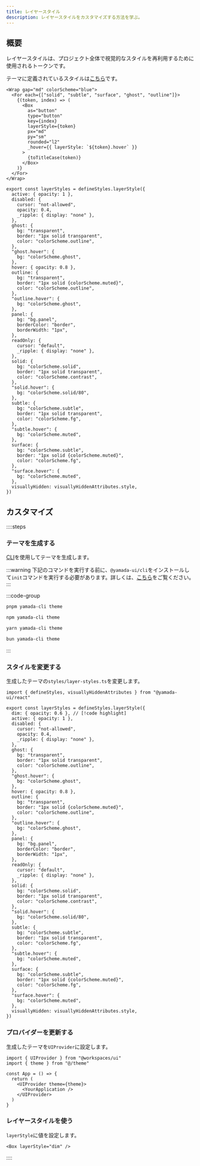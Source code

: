 ```yaml
---
title: レイヤースタイル
description: レイヤースタイルをカスタマイズする方法を学ぶ。
---
```


## 概要

レイヤースタイルは、プロジェクト全体で視覚的なスタイルを再利用するために使用されるトークンです。

テーマに定義されているスタイルは[こちら](https://github.com/yamada-ui/yamada-ui/blob/main/packages/react/src/theme/styles/layer-styles.ts)です。

```tsx preview
<Wrap gap="md" colorScheme="blue">
  <For each={["solid", "subtle", "surface", "ghost", "outline"]}>
    {(token, index) => (
      <Box
        as="button"
        type="button"
        key={index}
        layerStyle={token}
        px="md"
        py="sm"
        rounded="l2"
        _hover={{ layerStyle: `${token}.hover` }}
      >
        {toTitleCase(token)}
      </Box>
    )}
  </For>
</Wrap>
```

```tsx
export const layerStyles = defineStyles.layerStyle({
  active: { opacity: 1 },
  disabled: {
    cursor: "not-allowed",
    opacity: 0.4,
    _ripple: { display: "none" },
  },
  ghost: {
    bg: "transparent",
    border: "1px solid transparent",
    color: "colorScheme.outline",
  },
  "ghost.hover": {
    bg: "colorScheme.ghost",
  },
  hover: { opacity: 0.8 },
  outline: {
    bg: "transparent",
    border: "1px solid {colorScheme.muted}",
    color: "colorScheme.outline",
  },
  "outline.hover": {
    bg: "colorScheme.ghost",
  },
  panel: {
    bg: "bg.panel",
    borderColor: "border",
    borderWidth: "1px",
  },
  readOnly: {
    cursor: "default",
    _ripple: { display: "none" },
  },
  solid: {
    bg: "colorScheme.solid",
    border: "1px solid transparent",
    color: "colorScheme.contrast",
  },
  "solid.hover": {
    bg: "colorScheme.solid/80",
  },
  subtle: {
    bg: "colorScheme.subtle",
    border: "1px solid transparent",
    color: "colorScheme.fg",
  },
  "subtle.hover": {
    bg: "colorScheme.muted",
  },
  surface: {
    bg: "colorScheme.subtle",
    border: "1px solid {colorScheme.muted}",
    color: "colorScheme.fg",
  },
  "surface.hover": {
    bg: "colorScheme.muted",
  },
  visuallyHidden: visuallyHiddenAttributes.style,
})
```

## カスタマイズ

::::steps

### テーマを生成する

[CLI](/docs/theming/cli)を使用してテーマを生成します。

:::warning
下記のコマンドを実行する前に、`@yamada-ui/cli`をインストールして`init`コマンドを実行する必要があります。詳しくは、[こちら](/docs/get-started/cli)をご覧ください。
:::

:::code-group

```bash [pnpm]
pnpm yamada-cli theme
```

```bash [npm]
npm yamada-cli theme
```

```bash [yarn]
yarn yamada-cli theme
```

```bash [bun]
bun yamada-cli theme
```

:::

### スタイルを変更する

生成したテーマの`styles/layer-styles.ts`を変更します。

```tsx title="theme/styles/layer-styles.ts"
import { defineStyles, visuallyHiddenAttributes } from "@yamada-ui/react"

export const layerStyles = defineStyles.layerStyle({
  dim: { opacity: 0.6 }, // [!code highlight]
  active: { opacity: 1 },
  disabled: {
    cursor: "not-allowed",
    opacity: 0.4,
    _ripple: { display: "none" },
  },
  ghost: {
    bg: "transparent",
    border: "1px solid transparent",
    color: "colorScheme.outline",
  },
  "ghost.hover": {
    bg: "colorScheme.ghost",
  },
  hover: { opacity: 0.8 },
  outline: {
    bg: "transparent",
    border: "1px solid {colorScheme.muted}",
    color: "colorScheme.outline",
  },
  "outline.hover": {
    bg: "colorScheme.ghost",
  },
  panel: {
    bg: "bg.panel",
    borderColor: "border",
    borderWidth: "1px",
  },
  readOnly: {
    cursor: "default",
    _ripple: { display: "none" },
  },
  solid: {
    bg: "colorScheme.solid",
    border: "1px solid transparent",
    color: "colorScheme.contrast",
  },
  "solid.hover": {
    bg: "colorScheme.solid/80",
  },
  subtle: {
    bg: "colorScheme.subtle",
    border: "1px solid transparent",
    color: "colorScheme.fg",
  },
  "subtle.hover": {
    bg: "colorScheme.muted",
  },
  surface: {
    bg: "colorScheme.subtle",
    border: "1px solid {colorScheme.muted}",
    color: "colorScheme.fg",
  },
  "surface.hover": {
    bg: "colorScheme.muted",
  },
  visuallyHidden: visuallyHiddenAttributes.style,
})
```

### プロバイダーを更新する

生成したテーマを`UIProvider`に設定します。

```tsx {2,6}
import { UIProvider } from "@workspaces/ui"
import { theme } from "@/theme"

const App = () => {
  return (
    <UIProvider theme={theme}>
      <YourApplication />
    </UIProvider>
  )
}
```

### レイヤースタイルを使う

`layerStyle`に値を設定します。

```tsx
<Box layerStyle="dim" />
```

::::
